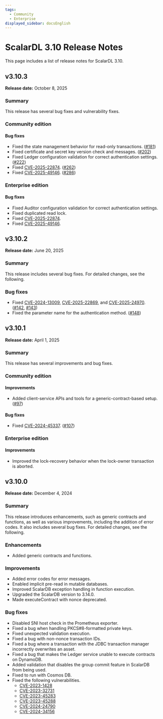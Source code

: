 ```yaml
---
tags:
  - Community
  - Enterprise
displayed_sidebar: docsEnglish
---
```


# ScalarDL 3.10 Release Notes

This page includes a list of release notes for ScalarDL 3.10.

## v3.10.3

**Release date:** October 8, 2025

### Summary

This release has several bug fixes and vulnerability fixes.

### Community edition

#### Bug fixes

- Fixed the state management behavior for read-only transactions. ([#181](https://github.com/scalar-labs/scalardl/pull/181))
- Fixed certificate and secret key version check and messages. ([#202](https://github.com/scalar-labs/scalardl/pull/202))
- Fixed Ledger configuration validation for correct authentication settings. ([#222](https://github.com/scalar-labs/scalardl/pull/222))
- Fixed [CVE-2025-22874](https://github.com/advisories/GHSA-6f52-wpx2-hvf2 "CVE-2025-22874"). ([#262](https://github.com/scalar-labs/scalardl/pull/262))
- Fixed [CVE-2025-49146](https://github.com/advisories/GHSA-hq9p-pm7w-8p54 "CVE-2025-49146"). ([#286](https://github.com/scalar-labs/scalardl/pull/286))

### Enterprise edition

#### Bug fixes

- Fixed Auditor configuration validation for correct authentication settings.
- Fixed duplicated read lock.
- Fixed [CVE-2025-22874](https://github.com/advisories/GHSA-6f52-wpx2-hvf2 "CVE-2025-22874").
- Fixed [CVE-2025-49146](https://github.com/advisories/GHSA-hq9p-pm7w-8p54 "CVE-2025-49146").

## v3.10.2

**Release date:** June 20, 2025

### Summary

This release includes several bug fixes. For detailed changes, see the following.

### Bug fixes

- Fixed [CVE-2024-13009](https://github.com/advisories/GHSA-q4rv-gq96-w7c5 "CVE-2024-13009"), [CVE-2025-22869](https://github.com/advisories/GHSA-hcg3-q754-cr77 "CVE-2025-22869"), and [CVE-2025-24970](https://github.com/advisories/GHSA-4g8c-wm8x-jfhw "CVE-2025-24970"). ([#142](https://github.com/scalar-labs/scalardl/pull/142), [#143](https://github.com/scalar-labs/scalardl/pull/143))
- Fixed the parameter name for the authentication method. ([#148](https://github.com/scalar-labs/scalardl/pull/148))

## v3.10.1

**Release date:** April 1, 2025

### Summary

This release has several improvements and bug fixes.

### Community edition

#### Improvements

- Added client-service APIs and tools for a generic-contract-based setup. ([#97](https://github.com/scalar-labs/scalardl/pull/97))

#### Bug fixes

- Fixed [CVE-2024-45337](https://github.com/advisories/GHSA-v778-237x-gjrc "CVE-2024-45337"). ([#107](https://github.com/scalar-labs/scalardl/pull/107))

### Enterprise edition

#### Improvements

- Improved the lock-recovery behavior when the lock-owner transaction is aborted.

## v3.10.0

**Release date:** December 4, 2024

### Summary

This release introduces enhancements, such as generic contracts and functions, as well as various improvements, including the addition of error codes. It also includes several bug fixes. For detailed changes, see the following.

### Enhancements

- Added generic contracts and functions.

### Improvements

- Added error codes for error messages.
- Enabled implicit pre-read in mutable databases.
- Improved ScalarDB exception handling in function execution.
- Upgraded the ScalarDB version to 3.14.0.
- Made executeContract with nonce deprecated.

### Bug fixes

- Disabled SNI host check in the Prometheus exporter.
- Fixed a bug when handling PKCS#8-formatted private keys.
- Fixed unexpected validation execution.
- Fixed a bug with non-nonce transaction IDs.
- Fixed a bug where a transaction with the JDBC transaction manager incorrectly overwrites an asset.
- Fixed a bug that makes the Ledger service unable to execute contracts on DynamoDB.
- Added validation that disables the group commit feature in ScalarDB from being used.
- Fixed to run with Cosmos DB.
- Fixed the following vulnerabilities.
  - [CVE-2023-1428](https://github.com/advisories/GHSA-6628-q6j9-w8vg "CVE-2023-1428")
  - [CVE-2023-32731](https://github.com/advisories/GHSA-cfgp-2977-2fmm "CVE-2023-32731")
  - [CVE-2023-45283](https://github.com/advisories/GHSA-vvjp-q62m-2vph "CVE-2023-45283")
  - [CVE-2023-45288](https://github.com/advisories/GHSA-4v7x-pqxf-cx7m "CVE-2023-45288")
  - [CVE-2024-24790](https://github.com/advisories/GHSA-49gw-vxvf-fc2g "CVE-2024-24790")
  - [CVE-2024-34156](https://github.com/advisories/GHSA-crqm-pwhx-j97f "CVE-2024-34156")
